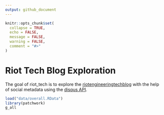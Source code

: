 ```yaml
---
output: github_document
---
```


<!-- README.md is generated from README.Rmd. Please edit that file -->

```r
knitr::opts_chunk$set(
  collapse = TRUE,
  echo = FALSE,
  message = FALSE, 
  warning = FALSE,
  comment = "#>"
)
```

# Riot Tech Blog Exploration

<!-- badges: start -->
<!-- badges: end -->

The goal of riot_tech is to explore the [riotengineeringtechblog](https://technology.riotgames.com/) with the help of social metadata using the [disqus API](https://disqus.com/api/docs/).


```r
load("data/overall.RData")
library(patchwork)
g_all
```
